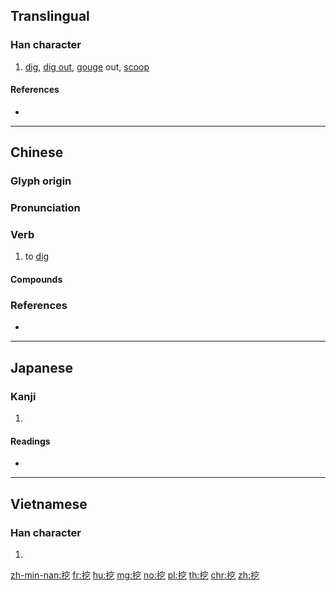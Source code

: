 {{character info/new}}
==Translingual==

===Han character===
{{Han char|rn=64|rad=手|as=06|sn=9|four=53017|canj=QJCN|ids=⿰扌穵}}

# [[dig]], [[dig out]], [[gouge]] out, [[scoop]]

====References====
* {{Han ref|kx=0431.130|dkj=12070|dj=0780.180|hdz=31875.110|uh=6316|ud=25366|bh=ABF5|bd=44021}}

----

==Chinese==
{{zh-forms}}

===Glyph origin===
{{Han etym}}

===Pronunciation===
{{zh-pron
|m=wā
|c=waat3,waa1
|h=pfs=yet
|md=
|mn=qz,tw,xm:iah/ó͘/óe/óe/qz,xm,zz:oat/qz,xm,zz:oa
|mn_note=oat - literary; iah - vernacular; oa - vernacular (俗)
|w=
|mc=y
|oc=y
|cat=v
}}

===Verb===
{{zh-verb}}

# to [[dig]]

====Compounds====
{{zh-der|挖補|挖槽機|挖掉|挖耳|挖角|挖角兒|挖掘|挖掘機|挖空心思|挖苦|挖泥船|挖潛|挖牆腳|挖肉補瘡|挖通|挖土機}}

===References===
* {{R:yue:Hanzi}}

----

==Japanese==

===Kanji===
{{ja-kanji|grade=|rs=手06}}

# {{defn|lang=ja|sort=手06}}

====Readings====
* {{ja-readings|on=[[あつ]] (atsu), [[あち]] (achi)|kun=[[あばく]] (abaku)}}

----

==Vietnamese==

===Han character===
{{vi-hantu|[[oạt]]|rs=手06}}

# {{defn|lang=vi|sort=手06}}

[[zh-min-nan:挖]]
[[fr:挖]]
[[hu:挖]]
[[mg:挖]]
[[no:挖]]
[[pl:挖]]
[[th:挖]]
[[chr:挖]]
[[zh:挖]]